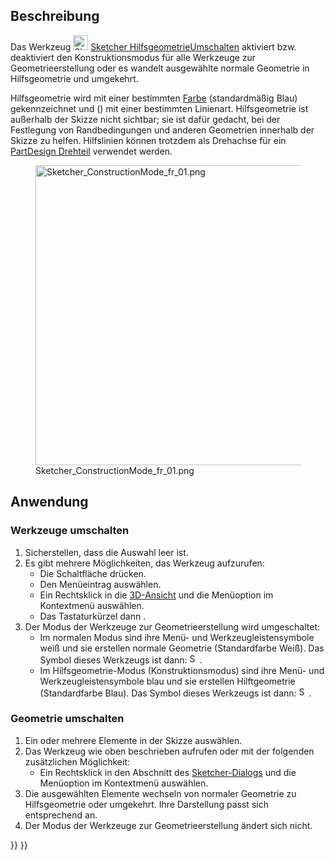 <languages/>

{{Docnav/de
|[[Sketcher_CreatePeriodicBSplineByInterpolation/de|GeschlossenenB-SplineDurchInterpolationErstellen]]
|[[Sketcher_Dimension/de|Bemaßen]]
|[[Sketcher_Workbench/de   |Sketcher]]
|IconL=Sketcher_CreatePeriodicBSplineByInterpolation.svg
|IconR=Sketcher_Dimension.svg
|IconC=Workbench_Sketcher.svg
}}

{{GuiCommand/de
|Name=Sketcher ToggleConstruction
|Name/de=Sketcher HilfsgeometrieUmschalten
|MenuLocation=Skizze → Geometrien → Hilfsgeometrie umschalten
|Workbenches=[[Sketcher_Workbench/de|Sketcher]]
|Shortcut={{KEY|G}} {{KEY|N}}
|SeeAlso=
}}

<span id="Description"></span>
==Beschreibung==

Das Werkzeug [[Image:Sketcher_ToggleConstruction.svg|24px]] [[Sketcher_ToggleConstruction/de|Sketcher HilfsgeometrieUmschalten]] aktiviert bzw. deaktiviert den Konstruktionsmodus für alle Werkzeuge zur Geometrieerstellung oder es wandelt ausgewählte normale Geometrie in Hilfsgeometrie und umgekehrt.

Hilfsgeometrie wird mit einer bestimmten [[Sketcher_Preferences/de#Darstellung|Farbe]] (standardmäßig Blau) gekennzeichnet und ({{Version/de|1.0}}) mit einer bestimmten Linienart. Hilfsgeometrie ist außerhalb der Skizze nicht sichtbar; sie ist dafür gedacht, bei der Festlegung von Randbedingungen und anderen Geometrien innerhalb der Skizze zu helfen. Hilfslinien können trotzdem als Drehachse für ein [[PartDesign_Revolution/de|PartDesign Drehteil]] verwendet werden.

[[File:Sketcher_ConstructionMode_fr_01.png|480px]]

<span id="Usage"></span>
==Anwendung==

<span id="Toggle_tools"></span>
===Werkzeuge umschalten===

# Sicherstellen, dass die Auswahl leer ist.
# Es gibt mehrere Möglichkeiten, das Werkzeug aufzurufen:
#* Die Schaltfläche {{Button|[[Image:Sketcher_ToggleConstruction.svg|16px]] [[Sketcher_ToggleConstruction/de|Hilfsgeometrie umschalten]]}} drücken.
#* Den Menüeintrag {{MenuCommand|Skizze → Geometrien → [[Image:Sketcher_ToggleConstruction.svg|16px]] Hilfsgeometrie umschalten}} auswählen.
#* Ein Rechtsklick in die [[3D_View/de|3D-Ansicht]] und die Menüoption {{MenuCommand|[[Image:Sketcher_ToggleConstruction.svg|16px]] Hilfsgeometrie umschalten}} im Kontextmenü auswählen.
#* Das Tastaturkürzel  {{KEY|G}} dann {{KEY|N}}.
# Der Modus der Werkzeuge zur Geometrieerstellung wird umgeschaltet:
#* Im normalen Modus sind ihre Menü- und Werkzeugleistensymbole weiß und sie erstellen normale Geometrie (Standardfarbe Weiß). Das Symbol dieses Werkzeugs ist dann: [[Image:Sketcher_ToggleConstruction.svg|16px]].
#* Im Hilfsgeometrie-Modus (Konstruktionsmodus) sind ihre Menü- und Werkzeugleistensymbole blau und sie erstellen Hilftgeometrie (Standardfarbe Blau). Das Symbol dieses Werkzeugs ist dann: [[Image:Sketcher_ToggleConstruction_Constr.svg|16px]].

<span id="Toggle_geometry"></span>
===Geometrie umschalten===

# Ein oder mehrere Elemente in der Skizze auswählen.
# Das Werkzeug wie oben beschrieben aufrufen oder mit der folgenden zusätzlichen Möglichkeit:
#* Ein Rechtsklick in den Abschnitt {{MenuCommand|Elemente}} des [[Sketcher_Dialog/de|Sketcher-Dialogs]] und die Menüoption {{MenuCommand|[[Image:Sketcher_ToggleConstruction.svg|16px]] Hilfsgeometrie umschalten}} im Kontextmenü auswählen.
# Die ausgewählten Elemente wechseln von normaler Geometrie zu Hilfsgeometrie oder umgekehrt. Ihre Darstellung passt sich entsprechend an.
# Der Modus der Werkzeuge zur Geometrieerstellung ändert sich nicht.


{{Docnav/de
|[[Sketcher_CreatePeriodicBSplineByInterpolation/de|GeschlossenenB-SplineDurchInterpolationErstellen]]
|[[Sketcher_Dimension/de|Bemaßen]]
|[[Sketcher_Workbench/de   |Sketcher]]
|IconL=Sketcher_CreatePeriodicBSplineByInterpolation.svg
|IconR=Sketcher_Dimension.svg
|IconC=Workbench_Sketcher.svg
}}

{{Sketcher_Tools_navi{{#translation:}}}}
{{Userdocnavi{{#translation:}}}}
